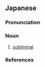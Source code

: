 ==Japanese==
{{ja-kanjitab|いき|か|yomi=o}}

===Pronunciation===
{{ja-pron|yomi=o|いきか|acc=2|acc_ref=DJR}}

===Noun===
{{ja-noun|いきか|hhira=ゐきか}}

# [[subliminal]]

===References===
<references/>